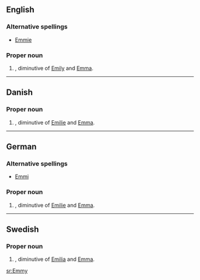 ==English==

===Alternative spellings===
* [[Emmie]]

===Proper noun===
{{en-proper noun}}

# {{given name|female}}, diminutive of [[Emily]] and [[Emma]].

----

==Danish==

===Proper noun===
{{infl|da|proper noun}}

# {{given name|female|lang=da}}, diminutive of [[Emilie]] and [[Emma]].

----

==German==

===Alternative spellings===
* [[Emmi]]

===Proper noun===
{{infl|de|proper noun}}

# {{given name|female|lang=de}}, diminutive of [[Emilie]] and [[Emma]].

----

==Swedish==

===Proper noun===
{{infl|sv|proper noun}}

# {{given name|female|lang=sv}}, diminutive of [[Emilia]] and [[Emma]].

[[sr:Emmy]]
